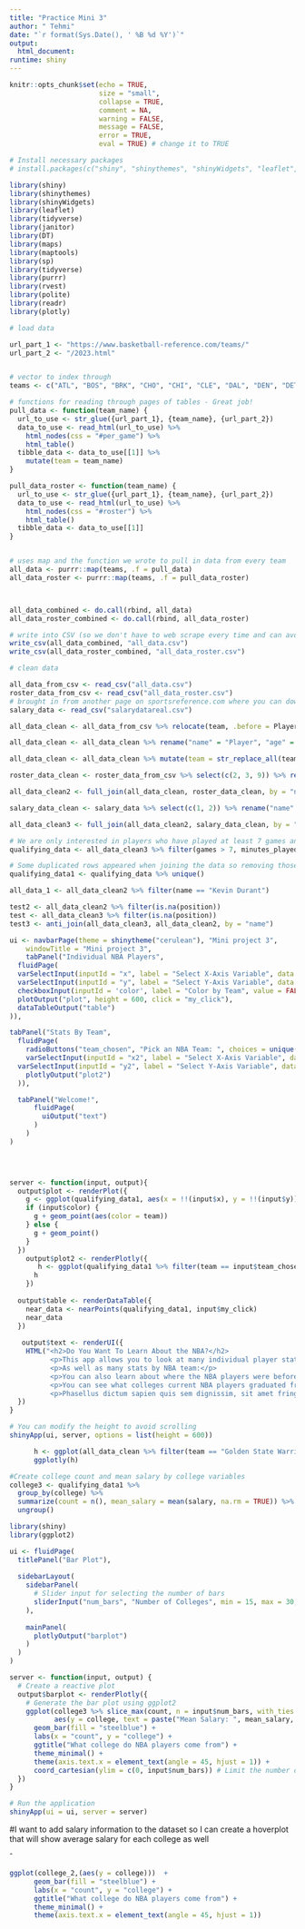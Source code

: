 ```yaml
---
title: "Practice Mini 3"
author: " Tehmi"
date: "`r format(Sys.Date(), ' %B %d %Y')`"
output:
  html_document:
runtime: shiny
---
```



```r
knitr::opts_chunk$set(echo = TRUE, 
                      size = "small", 
                      collapse = TRUE, 
                      comment = NA, 
                      warning = FALSE, 
                      message = FALSE,
                      error = TRUE,
                      eval = TRUE) # change it to TRUE

# Install necessary packages
# install.packages(c("shiny", "shinythemes", "shinyWidgets", "leaflet", "tidyverse", "janitor", "DT", "maps", "maptools", "sp"))

library(shiny)
library(shinythemes)
library(shinyWidgets)
library(leaflet)
library(tidyverse)
library(janitor)
library(DT)
library(maps)
library(maptools)
library(sp)
library(tidyverse)
library(purrr)
library(rvest)
library(polite)
library(readr)
library(plotly)
```



```r
# load data

url_part_1 <- "https://www.basketball-reference.com/teams/"
url_part_2 <- "/2023.html"


# vector to index through
teams <- c("ATL", "BOS", "BRK", "CHO", "CHI", "CLE", "DAL", "DEN", "DET", "GSW", "HOU", "IND", "LAC", "LAL", "MEM", "MIA", "MIL", "MIN", "NOP", "NYK", "OKC", "ORL", "PHI", "PHO", "POR", "SAC", "SAS", "TOR", "UTA", "WAS")

# functions for reading through pages of tables - Great job!
pull_data <- function(team_name) {
  url_to_use <- str_glue({url_part_1}, {team_name}, {url_part_2})
  data_to_use <- read_html(url_to_use) %>%
    html_nodes(css = "#per_game") %>%
    html_table()
  tibble_data <- data_to_use[[1]] %>%
    mutate(team = team_name)
}

pull_data_roster <- function(team_name) {
  url_to_use <- str_glue({url_part_1}, {team_name}, {url_part_2})
  data_to_use <- read_html(url_to_use) %>%
    html_nodes(css = "#roster") %>%
    html_table()
  tibble_data <- data_to_use[[1]]
}


# uses map and the function we wrote to pull in data from every team
all_data <- purrr::map(teams, .f = pull_data)
all_data_roster <- purrr::map(teams, .f = pull_data_roster)



all_data_combined <- do.call(rbind, all_data)
all_data_roster_combined <- do.call(rbind, all_data_roster)

# write into CSV (so we don't have to web scrape every time and can avoid 429 error)
write_csv(all_data_combined, "all_data.csv")
write_csv(all_data_roster_combined, "all_data_roster.csv")
```



```r
# clean data

all_data_from_csv <- read_csv("all_data.csv")
roster_data_from_csv <- read_csv("all_data_roster.csv")
# brought in from another page on sportsreference.com where you can download data as a csv
salary_data <- read_csv("salarydatareal.csv")

all_data_clean <- all_data_from_csv %>% relocate(team, .before = Player) %>% select(2:ncol(all_data_from_csv))

all_data_clean <- all_data_clean %>% rename("name" = "Player", "age" = "Age", "games" = "G", "games_started" = "GS", "minutes_played" = "MP", "field_goals" = "FG", "field_goal_attempts" = "FGA", "field_goal_percentage" = "FG%", "three_pointers" = "3P", "three_point_attempts" = "3PA", "three_point_percentage" = "3P%", "two_pointers" = "2P", "two_point_attempts" = "2PA", "two_point_percentage" = "2P%", "effective_field_goal_percentage" = "eFG%", "free_throws_made" = "FT", "free_throws_attempted" = "FTA", "free_throw_percentage" = "FT%", "offensive_rebounds" = "ORB", "defensive_rebounds" = "DRB", "total_rebounds" = "TRB", "assists" = "AST", "steals" = "STL", "blocks" = "BLK", "turnovers" = "TOV", "fouls" = "PF", "points" = "PTS")

all_data_clean <- all_data_clean %>% mutate(team = str_replace_all(team, "ATL", "Atlanta Hawks"), team = str_replace_all(team, "BOS", "Boston Celtics"), team = str_replace_all(team, "BRK", "Brooklyn Nets"), team = str_replace_all(team, "CHO", "Charlotte Hornets"), team = str_replace_all(team, "CHI", "Chicago Bulls"), team = str_replace_all(team, "CLE", "Cleveland Cavaliers"), team = str_replace_all(team, "DAL", "Dallas Mavericks"), team = str_replace_all(team, "DEN", "Denver Nuggets"), team = str_replace_all(team, "DET", "Detroit Pistons"), team = str_replace_all(team, "GSW", "Golden State Warriors"), team = str_replace_all(team, "HOU", "Houston Rockets"), team = str_replace_all(team, "IND", "Indiana Pacers"), team = str_replace_all(team, "LAC", "LA Clippers"), team = str_replace_all(team, "LAL", "LA Lakers"), team = str_replace_all(team, "MEM", "Memphis Grizzlies"), team = str_replace_all(team, "MIA", "Miami Heat"), team = str_replace_all(team, "MIL", "Milwaukee Bucks"), team = str_replace_all(team, "MIN", "Minnesota Timberwolves"), team = str_replace_all(team, "NOP", "New Orleans Pelicans"), team = str_replace_all(team, "NYK", "New York Knicks"), team = str_replace_all(team, "OKC", "Oklahoma City Thunder"), team = str_replace_all(team, "ORL", "Orlando Magic"), team = str_replace_all(team, "PHI", "Philadelphia 76ers"), team = str_replace_all(team, "PHO", "Phoenix Suns"), team = str_replace_all(team, "POR", "Portland Trailblazers"), team = str_replace_all(team, "SAC", "Sacramento Kings"), team = str_replace_all(team, "SAS", "San Antonio Spurs"), team = str_replace_all(team, "TOR", "Toronto Raptors"), team = str_replace_all(team, "UTA", "Utah Jazz"), team = str_replace_all(team, "WAS", "Washington Wizards"))

roster_data_clean <- roster_data_from_csv %>% select(c(2, 3, 9)) %>% rename("name" = "Player", "position" = "Pos", "college" = "College")

all_data_clean2 <- full_join(all_data_clean, roster_data_clean, by = "name") %>% relocate(position, .before = age)

salary_data_clean <- salary_data %>% select(c(1, 2)) %>% rename("name" = "Player", "salary" = "2022-23") %>% mutate(salary = parse_number(salary))

all_data_clean3 <- full_join(all_data_clean2, salary_data_clean, by = "name")

# We are only interested in players who have played at least 7 games and at least 5 minutes per game
qualifying_data <- all_data_clean3 %>% filter(games > 7, minutes_played > 5)

# Some duplicated rows appeared when joining the data so removing those rows
qualifying_data1 <- qualifying_data %>% unique()

all_data_1 <- all_data_clean2 %>% filter(name == "Kevin Durant")
```


```r
test2 <- all_data_clean2 %>% filter(is.na(position))
test <- all_data_clean3 %>% filter(is.na(position))
test3 <- anti_join(all_data_clean3, all_data_clean2, by = "name")
```



```r
ui <- navbarPage(theme = shinytheme("cerulean"), "Mini project 3",
    windowTitle = "Mini project 3",
    tabPanel("Individual NBA Players",
  fluidPage(
  varSelectInput(inputId = "x", label = "Select X-Axis Variable", data = qualifying_data1 %>% select(c(-1, -2, -3, -30)), selected = names(qualifying_data1)[1], multiple = FALSE),
  varSelectInput(inputId = "y", label = "Select Y-Axis Variable", data = qualifying_data1 %>% select(c(-1, -2, -3, -30)), selected = names(qualifying_data1)[1], multiple = FALSE),
  checkboxInput(inputId = 'color', label = "Color by Team", value = FALSE),
  plotOutput("plot", height = 600, click = "my_click"),
  dataTableOutput("table")
)),

tabPanel("Stats By Team",
  fluidPage(
    radioButtons("team_chosen", "Pick an NBA Team: ", choices = unique(qualifying_data1$team)),
    varSelectInput(inputId = "x2", label = "Select X-Axis Variable", data = qualifying_data1 %>% select(c(-1, -2, -3, -30)), selected = names(qualifying_data1)[1], multiple = FALSE),
  varSelectInput(inputId = "y2", label = "Select Y-Axis Variable", data = qualifying_data1 %>% select(c(-1, -2, -3, -30)), selected = names(qualifying_data1)[1], multiple = FALSE),
    plotlyOutput("plot2")
  )),

  tabPanel("Welcome!",
      fluidPage(
        uiOutput("text")
      )
    )
)
  



server <- function(input, output){
  output$plot <- renderPlot({
    g <- ggplot(qualifying_data1, aes(x = !!(input$x), y = !!(input$y)))
    if (input$color) {
      g + geom_point(aes(color = team))
    } else {
      g + geom_point()
    }
  })
    output$plot2 <- renderPlotly({
       h <- ggplot(qualifying_data1 %>% filter(team == input$team_chosen), aes(x = !!(input$x2), y = !!(input$y2), label = name, text = paste("position: ", position, "\n", "age: ", age, "\n", sep = ""))) + geom_point()
      h
    })
  
  output$table <- renderDataTable({
    near_data <- nearPoints(qualifying_data1, input$my_click)
    near_data
  })
  
   output$text <- renderUI({
    HTML("<h2>Do You Want To Learn About the NBA?</h2>
          <p>This app allows you to look at many individual player stats.</p>
          <p>As well as many stats by NBA team:</p>
          <p>You can also learn about where the NBA players were before they made it big!.</p>
          <p>You can see what colleges current NBA players graduated from, as well as the mean salary.</p>
          <p>Phasellus dictum sapien quis sem dignissim, sit amet fringilla quam feugiat.</p>")
  })
}

# You can modify the height to avoid scrolling
shinyApp(ui, server, options = list(height = 600))
```



```r
      h <- ggplot(all_data_clean %>% filter(team == "Golden State Warriors"), aes(x = games, y = age, label = player)) + geom_point()
      ggplotly(h)
```











```r
#Create college count and mean salary by college variables 
college3 <- qualifying_data1 %>% 
  group_by(college) %>% 
  summarize(count = n(), mean_salary = mean(salary, na.rm = TRUE)) %>% 
  ungroup() 
```


```r
library(shiny)
library(ggplot2)

ui <- fluidPage(
  titlePanel("Bar Plot"),
  
  sidebarLayout(
    sidebarPanel(
      # Slider input for selecting the number of bars
      sliderInput("num_bars", "Number of Colleges", min = 15, max = 30, value = 5)
    ),
    
    mainPanel(
      plotlyOutput("barplot")
    )
  )
)

server <- function(input, output) {
  # Create a reactive plot
  output$barplot <- renderPlotly({
    # Generate the bar plot using ggplot2
    ggplot(college3 %>% slice_max(count, n = input$num_bars, with_ties = FALSE), 
           aes(y = college, text = paste("Mean Salary: ", mean_salary, "\n", "Count: ", count)))  +
      geom_bar(fill = "steelblue") +
      labs(x = "count", y = "college") +
      ggtitle("What college do NBA players come from") +
      theme_minimal() +
      theme(axis.text.x = element_text(angle = 45, hjust = 1)) +
      coord_cartesian(ylim = c(0, input$num_bars)) # Limit the number of bars based on the slider input
  })
}

# Run the application
shinyApp(ui = ui, server = server)

```
#I want to add salary information to the dataset so I can create a hoverplot that will show average salary for each college as well

ˆ


```r
ggplot(college_2,(aes(y = college)))  +
      geom_bar(fill = "steelblue") +
      labs(x = "count", y = "college") +
      ggtitle("What college do NBA players come from") +
      theme_minimal() +
      theme(axis.text.x = element_text(angle = 45, hjust = 1)) 
```



